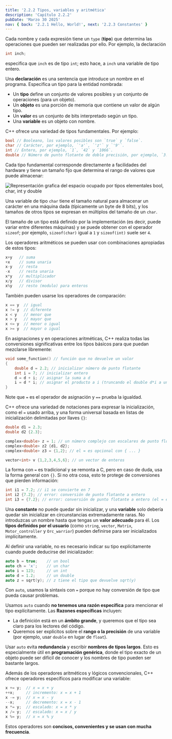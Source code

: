 ```yaml
---
title: '2.2.2 Tipos, variables y aritmética'
description: 'Capítulo 2.2.2'
pubDate: 'Marzo 30 2025'
nav: { back: '2.2.1 Hello, World!', next: '2.2.3 Constantes' }
---
```


Cada nombre y cada expresión tiene un `type` (**tipo**) que determina las operaciones que pueden ser realizadas por ello. Por ejemplo, la declaración

```c++
int inch;
```

especifica que `inch` es de tipo `int`; esto hace, a `inch` una variable de tipo entero.

Una **declaración** es una sentencia que introduce un nombre en el programa. Especifica un tipo para la entidad nombrada:

- Un **tipo** define un conjunto de valores posibles y un conjunto de operaciones (para un objeto).
- Un **objeto** es una porción de memoria que contiene un valor de algún tipo.
- Un **valor** es un conjunto de bits interpretado según un tipo.
- Una **variable** es un objeto con nombre.

C++ ofrece una variedad de tipos fundamentales. Por ejemplo:

```c++
bool // Booleano, los valores posibles son `true` y `false`.
char // Carácter, por ejemplo, `'a'`, `'z'` y `'9'`.
int // Entero, por ejemplo, `1`, `42` y `1066`.
double // Número de punto flotante de doble precisión, por ejemplo, `3.14` y `299793.0`.
```

Cada tipo fundamental corresponde directamente a facilidades del hardware y tiene un tamaño fijo que determina el rango de valores que puede almacenar:

<img
  src="/img/libros/cpp-bs/2.png"
  alt="Representación grafica del espacio ocupado por tipos elementales bool, char, int y double"
/>

Una variable de tipo `char` tiene el tamaño natural para almacenar un carácter en una máquina dada (típicamente un byte de 8 bits), y los tamaños de otros tipos se expresan en múltiplos del tamaño de un `char`.

El tamaño de un tipo está definido por la implementación (es decir, puede variar entre diferentes máquinas) y se puede obtener con el operador `sizeof`; por ejemplo, `sizeof(char)` igual a `1` y `sizeof(int)` suele ser `4`.

Los operadores aritméticos se pueden usar con combinaciones apropiadas de estos tipos:

```c++
x+y   // suma
+x    // suma unaria
x-y   // resta
-x    // resta unaria
x*y   // multiplicador
x/y   // divisor
x%y   // resto (modulo) para enteros
```

También pueden usarse los operadores de comparación:

```c++
x == y  // igual
x != y  // diferente
x < y   // menor que
x > y   // mayor que
x <= y  // menor o igual
x >= y  // mayor o igual
```

En asignaciones y en operaciones aritméticas, C++ realiza todas las conversiones significativas entre los tipos básicos para que puedan mezclarse libremente:

```c++
void some_function() // función que no devuelve un valor
{
	double d = 2.2; // inicializar número de punto flotante
	int i = 7; // inicializar entero
	d = d + i; // asignar la suma a d
	i = d * i; // asignar el producto a i (truncando el double d*i a un int)
}
```

Note que `=` es el operador de asignación y `==` prueba la igualdad.

C++ ofrece una variedad de notaciones para expresar la inicialización, como el `=` usado arriba, y una forma universal basada en listas de inicialización delimitadas por llaves `{}`:

```c++
double d1 = 2.3;
double d2 {2.3};

complex<double> z = 1; // un número complejo con escalares de punto flotante de doble precisión
complex<double> z2 {d1, d2};
complex<double> z3 = {1,2}; // el = es opcional con { ... }

vector<int> v {1,2,3,4,5,6}; // un vector de enteros
```

La forma con `=` es tradicional y se remonta a C, pero en caso de duda, usa la forma general con `{}`. Si no otra cosa, esto te protege de conversiones que pierden información:

```c++
int i1 = 7.2; // i1 se convierte en 7
int i2 {7.2}; // error: conversión de punto flotante a entero
int i3 = {7.2}; // error: conversión de punto flotante a entero (el = es redundante)
```

Una **constante** no puede quedar sin inicializar, y una **variable** solo debería quedar sin inicializar en circunstancias extremadamente raras. No introduzcas un nombre hasta que tengas un **valor adecuado** para él. Los **tipos definidos por el usuario** (como `string`, `vector`, `Matrix`, `Motor_controller` y `Orc_warrior`) pueden definirse para ser inicializados implícitamente.

Al definir una variable, no es necesario indicar su tipo explícitamente cuando puede deducirse del inicializador:

```c++
auto b = true;    // un bool
auto ch = 'x';    // un char
auto i = 123;     // un int
auto d = 1.2;     // un double
auto z = sqrt(y); // z tiene el tipo que devuelve sqrt(y)
```

Con `auto`, usamos la sintaxis con `=` porque no hay conversión de tipo que pueda causar problemas.

Usamos `auto` cuando **no tenemos una razón específica** para mencionar el tipo explícitamente. Las **Razones específicas** incluyen:

- La definición está en un **ámbito grande**, y queremos que el tipo sea claro para los lectores del código.
- Queremos ser explícitos sobre el **rango o la precisión** de una variable (por ejemplo, usar `double` en lugar de `float`).

Usar `auto` evita **redundancia** y escribir **nombres de tipos largos**. Esto es especialmente útil en **programación genérica**, donde el tipo exacto de un objeto puede ser difícil de conocer y los nombres de tipo pueden ser bastante largos.

Además de los operadores aritméticos y lógicos convencionales, C++ ofrece operadores específicos para modificar una variable:

```c++
x += y;  // x = x + y
++x;     // incremento: x = x + 1
x -= y;  // x = x - y
--x;     // decremento: x = x - 1
x *= y;  // escalado: x = x * y
x /= y;  // escalado: x = x / y
x %= y;  // x = x % y
```

Estos operadores son **concisos, convenientes y se usan con mucha frecuencia**.
